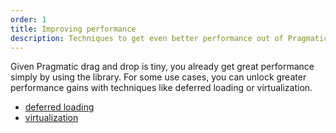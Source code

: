 ```yaml
---
order: 1
title: Improving performance
description: Techniques to get even better performance out of Pragmatic drag and drop.
---
```


Given Pragmatic drag and drop is tiny, you already get great performance simply by using the
library. For some use cases, you can unlock greater performance gains with techniques like deferred
loading or virtualization.

- [deferred loading](./deferred-loading)
- [virtualization](./virtualization)
